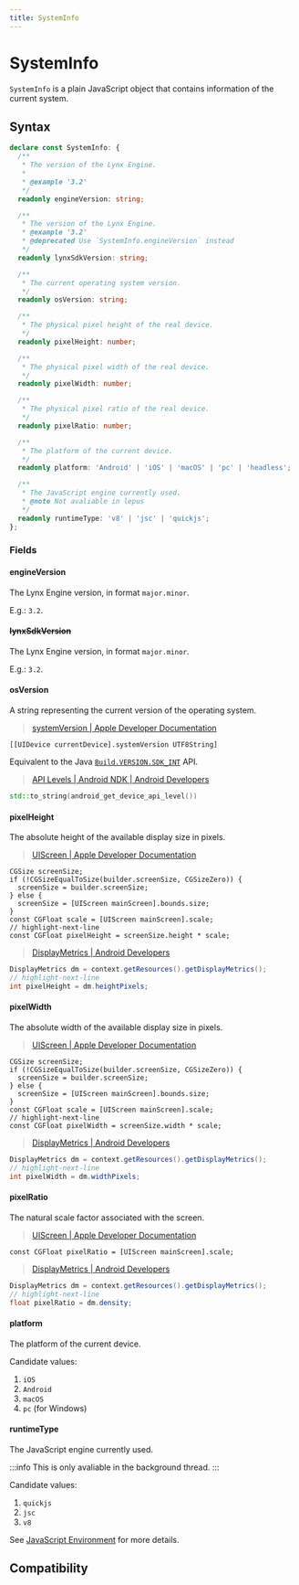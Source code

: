 ```yaml
---
title: SystemInfo
---
```



# SystemInfo

`SystemInfo` is a plain JavaScript object that contains information of the current system.

## Syntax

```ts
declare const SystemInfo: {
  /**
   * The version of the Lynx Engine.
   *
   * @example '3.2'
   */
  readonly engineVersion: string;

  /**
   * The version of the Lynx Engine.
   * @example '3.2'
   * @deprecated Use `SystemInfo.engineVersion` instead
   */
  readonly lynxSdkVersion: string;

  /**
   * The current operating system version.
   */
  readonly osVersion: string;

  /**
   * The physical pixel height of the real device.
   */
  readonly pixelHeight: number;

  /**
   * The physical pixel width of the real device.
   */
  readonly pixelWidth: number;

  /**
   * The physical pixel ratio of the real device.
   */
  readonly pixelRatio: number;

  /**
   * The platform of the current device.
   */
  readonly platform: 'Android' | 'iOS' | 'macOS' | 'pc' | 'headless';

  /**
   * The JavaScript engine currently used.
   * @note Not avaliable in lepus
   */
  readonly runtimeType: 'v8' | 'jsc' | 'quickjs';
};
```

### Fields

#### engineVersion

The Lynx Engine version, in format `major.minor`.

E.g.: `3.2`.

#### ~~lynxSdkVersion~~

The Lynx Engine version, in format `major.minor`.

E.g.: `3.2`.

#### osVersion

A string representing the current version of the operating system.

<Tabs groupId="os">
<Tab value="ios" label="iOS" default>

> [systemVersion | Apple Developer Documentation](https://developer.apple.com/documentation/uikit/uidevice/1620043-systemversion?language=objc)

```objc
[[UIDevice currentDevice].systemVersion UTF8String]
```

</Tab>
<Tab value="android" label="Android">

Equivalent to the Java [`Build.VERSION.SDK_INT`](https://developer.android.com/reference/android/os/Build.VERSION#SDK_INT) API.

> [API Levels | Android NDK | Android Developers](https://developer.android.com/ndk/reference/group/apilevels#android_get_device_api_level)

```cpp
std::to_string(android_get_device_api_level())
```

</Tab>
</Tabs>

#### pixelHeight

The absolute height of the available display size in pixels.

<Tabs groupId="os">
<Tab value="ios" label="iOS" default>

> [UIScreen | Apple Developer Documentation](https://developer.apple.com/documentation/uikit/uiscreen?language=objc)

```objc
CGSize screenSize;
if (!CGSizeEqualToSize(builder.screenSize, CGSizeZero)) {
  screenSize = builder.screenSize;
} else {
  screenSize = [UIScreen mainScreen].bounds.size;
}
const CGFloat scale = [UIScreen mainScreen].scale;
// highlight-next-line
const CGFloat pixelHeight = screenSize.height * scale;
```

</Tab>
<Tab value="android" label="Android">

> [DisplayMetrics | Android Developers](https://developer.android.com/reference/android/util/DisplayMetrics)

```java
DisplayMetrics dm = context.getResources().getDisplayMetrics();
// highlight-next-line
int pixelHeight = dm.heightPixels;
```

</Tab>
</Tabs>

#### pixelWidth

The absolute width of the available display size in pixels.

<Tabs groupId="os">
<Tab value="ios" label="iOS" default>

> [UIScreen | Apple Developer Documentation](https://developer.apple.com/documentation/uikit/uiscreen?language=objc)

```objc
CGSize screenSize;
if (!CGSizeEqualToSize(builder.screenSize, CGSizeZero)) {
  screenSize = builder.screenSize;
} else {
  screenSize = [UIScreen mainScreen].bounds.size;
}
const CGFloat scale = [UIScreen mainScreen].scale;
// highlight-next-line
const CGFloat pixelWidth = screenSize.width * scale;
```

</Tab>
<Tab value="android" label="Android">

> [DisplayMetrics | Android Developers](https://developer.android.com/reference/android/util/DisplayMetrics)

```java
DisplayMetrics dm = context.getResources().getDisplayMetrics();
// highlight-next-line
int pixelWidth = dm.widthPixels;
```

</Tab>
</Tabs>

#### pixelRatio

The natural scale factor associated with the screen.

<Tabs groupId="os">
<Tab value="ios" label="iOS" default>

> [UIScreen | Apple Developer Documentation](https://developer.apple.com/documentation/uikit/uiscreen?language=objc)

```objc
const CGFloat pixelRatio = [UIScreen mainScreen].scale;
```

</Tab>
<Tab value="android" label="Android">

> [DisplayMetrics | Android Developers](https://developer.android.com/reference/android/util/DisplayMetrics#density)

```java
DisplayMetrics dm = context.getResources().getDisplayMetrics();
// highlight-next-line
float pixelRatio = dm.density;
```

</Tab>
</Tabs>

#### platform

The platform of the current device.

Candidate values:

1. `iOS`
1. `Android`
1. `macOS`
1. `pc` (for Windows)

#### runtimeType

The JavaScript engine currently used.

:::info
This is only avaliable in the background thread.
:::

Candidate values:

1. `quickjs`
1. `jsc`
1. `v8`

See [JavaScript Environment](/guide/scripting-runtime/index) for more details.

## Compatibility


<LegacyCompatTable metadata="lynx-api/global/SystemInfo" />
